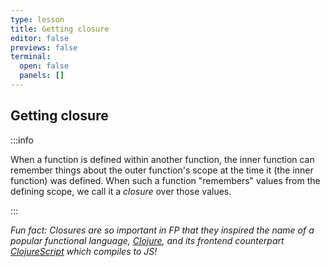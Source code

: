 ```yaml
---
type: lesson
title: Getting closure
editor: false
previews: false
terminal:
  open: false
  panels: []
---
```



## Getting closure <SlidesLink url="https://observablehq.com/embed/@anjana/getting-closure?cell=*" />


:::info

When a function is defined within another function, the inner function can remember things about the outer function's scope at the time it (the inner function) was defined. When such a function "remembers" values from the defining scope, we call it a _closure_ over those values. 

:::




_Fun fact: Closures are so important in FP that they inspired the name of a popular functional language, [Clojure](https://clojure.org), and its frontend counterpart [ClojureScript](https://clojurescript.org/) which compiles to JS!_